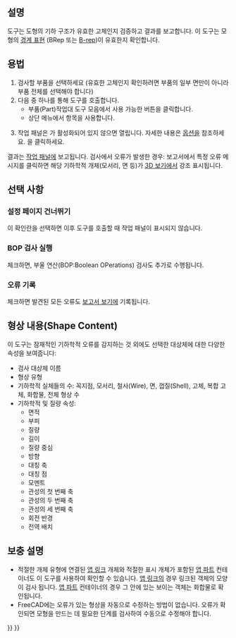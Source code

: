 <languages/>

{{Docnav
|[[Part_XOR/ko|XOR]]
|[[Part_Defeaturing|Defeaturing]]
|[[Part_Workbench/ko|부품 작업대]]
|IconL=Part_XOR.svg
|IconR=Part_Defeaturing.svg
|IconC=Workbench_Part.svg
}}

{{GuiCommand
|Name= 도형 검사‏‎
|MenuLocation=부품 → 도형 검사
|Workbenches=[[Part_Workbench/ko|부품 작업대]]
}}

<span id="Description"></span>
==설명==

{{Button|[[Image:Part_CheckGeometry.svg|16px]] [[Part_CheckGeometry/ko|도형 검사]]}} 도구는 도형의 기하 구조가 유효한 고체인지 검증하고 결과를 보고합니다. 이 도구는 모형의 [https://en.wikipedia.org/wiki/Boundary_representation 경계 표현] (BRep 또는 [[Glossary#B|B-rep]])이 유효한지 확인합니다.

<span id="Usage"></span>
==용법==

# 검사할 부품을 선택하세요 (유효한 고체인지 확인하려면 부품의 일부 면만이 아니라 부품 전체를 선택해야 합니다)
# 다음 중 하나를 통해 도구를 호출합니다.
#* 부품(Part)작업대 도구 모음에서 사용 가능한 {{Button|[[Image:Part_CheckGeometry.svg|16px]] [[Part_CheckGeometry/ko|도형 검사]]}} 버튼을 클릭합니다.
#* 상단 메뉴에서 {{MenuCommand|부품 → [[Image:Part_CheckGeometry.svg|16px]] 도형 검사}} 항목을 사용합니다.
# {{MenuCommand|설정}} 작업 패널은 {{MenuCommand|설정 페이지 건너뛰기}}가 활성화되어 있지 않으면 열립니다. 자세한 내용은 [[#Options|옵션]]을 참조하세요. {{Button|검사 실행}}을 클릭하세요.

결과는 [[Task_panel/ko|작업 패널]]에 보고됩니다. 검사에서 오류가 발생한 경우: 보고서에서 특정 오류 메시지를 클릭하면 해당 기하학적 개체(모서리, 면 등)가 [[3D_view/ko|3D 보기]]에서 강조 표시됩니다.

<span id="Options"></span>
==선택 사항==

<span id="Skip_settings_page"></span>
===설정 페이지 건너뛰기===

이 확인란을 선택하면 이후 도구를 호출할 때 {{MenuCommand|설정}} 작업 패널이 표시되지 않습니다.

<span id="Run_BOP_check"></span>
===BOP 검사 실행===

체크하면, 부울 연산(BOP:Boolean OPerations) 검사도 추가로 수행됩니다.

<span id="Log_errors"></span>
===오류 기록===

체크하면 발견된 모든 오류도 [[Report_view/ko|보고서 보기]]에 기록됩니다.

<span id="Shape_Content"></span>
==형상 내용(Shape Content)==

이 도구는 잠재적인 기하학적 오류를 감지하는 것 외에도 선택한 대상체에 대한 다양한 속성을 보여줍니다:
* 검사 대상체 이름
* 형상 유형
* 기하학적 실체들의 수: 꼭지점, 모서리, 철사(Wire), 면, 껍질(Shell), 고체, 복합 고체, 화합물, 전체 형상 수
* 기하학적 및 질량 속성:
** 면적
** 부피
** 질량
** 길이
** 질량 중심
** 방향
** 대칭 축
** 대칭 점
** 모멘트
** 관성의 첫 번째 축
** 관성의 두 번째 축
** 관성의 세 번째 축
** 회전 반경
** 전역 배치

<span id="Notes"></span>
== 보충 설명 ==

* 적절한 개체 유형에 연결된 [[App_Link/ko|앱 링크]] 개체와 적절한 표시 개체가 포함된 [[App_Part/ko|앱 파트]] 컨테이너도 이 도구를 사용하여 확인할 수 있습니다. [[App_Link/ko|앱 링크]]의 경우 링크된 객체의 모양이 검사 됩니다. [[App_Part/ko|앱 파트]] 컨테이너의 경우 그 안에 있는 보이는 객체는 화합물로 확인됩니다. {{Version|0.20}}
* FreeCAD에는 오류가 있는 형상을 자동으로 수정하는 방법이 없습니다. 오류가 확인되면 모형을 만드는 데 필요한 단계를 검사하여 수동으로 수정해야 합니다.


{{Docnav
|[[Part_XOR/ko|XOR]]
|[[Part_Defeaturing|Defeaturing]]
|[[Part_Workbench/ko|부품 작업대]]
|IconL=Part_XOR.svg
|IconR=Part_Defeaturing.svg
|IconC=Workbench_Part.svg
}}

{{Part_Tools_navi{{#translation:}}}}
{{Userdocnavi{{#translation:}}}}
